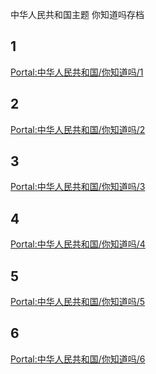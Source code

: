 中华人民共和国主题 你知道吗存档


== 1 ==
[[Portal:中华人民共和国/你知道吗/1|Portal:中华人民共和国/你知道吗/1]]
{{Portal:中华人民共和国/你知道吗/1}}

== 2 ==
[[Portal:中华人民共和国/你知道吗/2|Portal:中华人民共和国/你知道吗/2]]
{{Portal:中华人民共和国/你知道吗/2}}


== 3 ==
[[Portal:中华人民共和国/你知道吗/3|Portal:中华人民共和国/你知道吗/3]]
{{Portal:中华人民共和国/你知道吗/3}}


== 4 ==
[[Portal:中华人民共和国/你知道吗/4|Portal:中华人民共和国/你知道吗/4]]
{{Portal:中华人民共和国/你知道吗/4}}


== 5 ==
[[Portal:中华人民共和国/你知道吗/5|Portal:中华人民共和国/你知道吗/5]]
{{Portal:中华人民共和国/你知道吗/5}}


== 6 ==
[[Portal:中华人民共和国/你知道吗/6|Portal:中华人民共和国/你知道吗/6]]
{{Portal:中华人民共和国/你知道吗/6}}